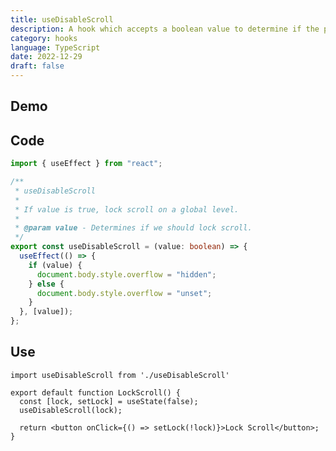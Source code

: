 ```yaml
---
title: useDisableScroll
description: A hook which accepts a boolean value to determine if the page should lock any scroll functionality.
category: hooks
language: TypeScript
date: 2022-12-29
draft: false
---
```


## Demo

<LockButton />

## Code

```ts:useDisableScroll.ts showLineNumbers
import { useEffect } from "react";

/**
 * useDisableScroll
 *
 * If value is true, lock scroll on a global level.
 *
 * @param value - Determines if we should lock scroll.
 */
export const useDisableScroll = (value: boolean) => {
  useEffect(() => {
    if (value) {
      document.body.style.overflow = "hidden";
    } else {
      document.body.style.overflow = "unset";
    }
  }, [value]);
};

```

## Use

```tsx:LockButton.tsx {1,5} showLineNumbers
import useDisableScroll from './useDisableScroll'

export default function LockScroll() {
  const [lock, setLock] = useState(false);
  useDisableScroll(lock);

  return <button onClick={() => setLock(!lock)}>Lock Scroll</button>;
}
```
